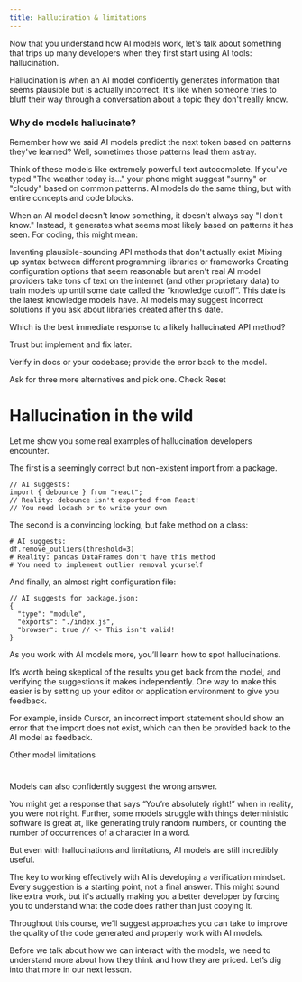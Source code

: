 ```yaml
---
title: Hallucination & limitations
---
```



<MuxPlayer playbackId="02wh02ooZ7rYVqi00SiwdyNh00Z8EcsY02q00ibGgfgMpXZHc" />

Now that you understand how AI models work, let's talk about something that trips up many developers when they first start using AI tools: hallucination.

Hallucination is when an AI model confidently generates information that seems plausible but is actually incorrect. It's like when someone tries to bluff their way through a conversation about a topic they don't really know.

### Why do models hallucinate?


Remember how we said AI models predict the next token based on patterns they've learned? Well, sometimes those patterns lead them astray.

Think of these models like extremely powerful text autocomplete. If you've typed "The weather today is..." your phone might suggest "sunny" or "cloudy" based on common patterns. AI models do the same thing, but with entire concepts and code blocks.

When an AI model doesn't know something, it doesn't always say "I don't know." Instead, it generates what seems most likely based on patterns it has seen. For coding, this might mean:

Inventing plausible-sounding API methods that don't actually exist
Mixing up syntax between different programming libraries or frameworks
Creating configuration options that seem reasonable but aren't real
AI model providers take tons of text on the internet (and other proprietary data) to train models up until some date called the “knowledge cutoff”. This date is the latest knowledge models have. AI models may suggest incorrect solutions if you ask about libraries created after this date.

Which is the best immediate response to a likely hallucinated API method?

Trust but implement and fix later.

Verify in docs or your codebase; provide the error back to the model.

Ask for three more alternatives and pick one.
Check
Reset

# Hallucination in the wild


Let me show you some real examples of hallucination developers encounter.

The first is a seemingly correct but non-existent import from a package.


```
// AI suggests:
import { debounce } from "react";
// Reality: debounce isn't exported from React!
// You need lodash or to write your own
```

The second is a convincing looking, but fake method on a class:

```
# AI suggests:
df.remove_outliers(threshold=3)
# Reality: pandas DataFrames don't have this method
# You need to implement outlier removal yourself
```

And finally, an almost right configuration file:

```
// AI suggests for package.json:
{
  "type": "module",
  "exports": "./index.js",
  "browser": true // <- This isn't valid!
}
```

As you work with AI models more, you’ll learn how to spot hallucinations.

It’s worth being skeptical of the results you get back from the model, and verifying the suggestions it makes independently. One way to make this easier is by setting up your editor or application environment to give you feedback.

For example, inside Cursor, an incorrect import statement should show an error that the import does not exist, which can then be provided back to the AI model as feedback.

Other model limitations
#

Models can also confidently suggest the wrong answer.

You might get a response that says “You’re absolutely right!” when in reality, you were not right. Further, some models struggle with things deterministic software is great at, like generating truly random numbers, or counting the number of occurrences of a character in a word.

But even with hallucinations and limitations, AI models are still incredibly useful.

The key to working effectively with AI is developing a verification mindset. Every suggestion is a starting point, not a final answer. This might sound like extra work, but it's actually making you a better developer by forcing you to understand what the code does rather than just copying it.

Throughout this course, we’ll suggest approaches you can take to improve the quality of the code generated and properly work with AI models.

Before we talk about how we can interact with the models, we need to understand more about how they think and how they are priced. Let’s dig into that more in our next lesson.
